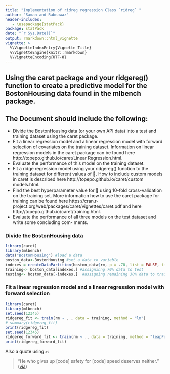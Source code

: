 ```yaml
---
title: "Implementation of ridreg regression Class `ridreg` "
author: "Saman and Rabnawaz"
header-includes:
   - \usepackage{statPack}
package: statPack
date: "`r Sys.Date()`"
output: rmarkdown::html_vignette
vignette: >
  %\VignetteIndexEntry{Vignette Title}
  %\VignetteEngine{knitr::rmarkdown}
  %\VignetteEncoding{UTF-8}
---
```


## Using the caret package and your ridgereg() function to create a predictive model for the BostonHousing data found in the mlbench package.

## The Document should include the following:
- Divide the BostonHousing data (or your own API data) into a test and training dataset using the
caret package.
- Fit a linear regression model and a linear regression model with forward selection of covariates on the training dataset. Information on linear regression models in the caret package can be found here http://topepo.github.io/caret/Linear Regression.html.
- Evaluate the performance of this model on the training dataset.
- Fit a ridge regression model using your ridgereg() function to the training dataset for different
values of . How to include custom models in caret is described here
http://topepo.github.io/caret/custom models.html.
- Find the best hyperparameter value for  using 10-fold cross-validation on the training set. More
information how to use the caret package for training can be found here
https://cran.r-project.org/web/packages/caret/vignettes/caret.pdf and here
http://topepo.github.io/caret/training.html.
- Evaluate the performance of all three models on the test dataset and write some concluding com-
ments.

### Divide the BostonHousing data
```r
library(caret) 
library(mlbench)
data("BostonHousing") #load a data 
boston_data<-BostonHousing #set a data to variable
indexes = createDataPartition(boston_data$rm, p = .70, list = FALSE, times = 1)
training<- boston_data[indexes,] #assigninng 70% data to test
testing<- boston_data[-indexes,]  #assigning remaining 30% data to training set
```

### Fit a linear regression model and a linear regression model with forward selection
```r
library(caret) 
library(mlbench)
set.seed(12345)
ridgereg_fit <- train(rm ~ . , data = training, method = "lm")
# summary(ridgereg_fit)
print(ridgereg_fit)
set.seed(12345)
ridgereg_forward_fit <- train(rm ~ ., data = training, method = "leapForward")
print(ridgereg_forward_fit)
```

Also a quote using `>`:

> "He who gives up [code] safety for [code] speed deserves neither."
([via](https://twitter.com/hadleywickham/status/504368538874703872))
